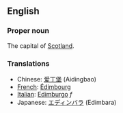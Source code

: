 ==English==

===Proper noun===

The capital of [[Scotland]].

===Translations===
*Chinese: [[爱丁堡]] (Aidingbao)
*[[French]]: [[Édimbourg]]
*[[Italian]]: [[Edimburgo]] ''f''
*Japanese: [[エディンバラ]] (Edimbara)